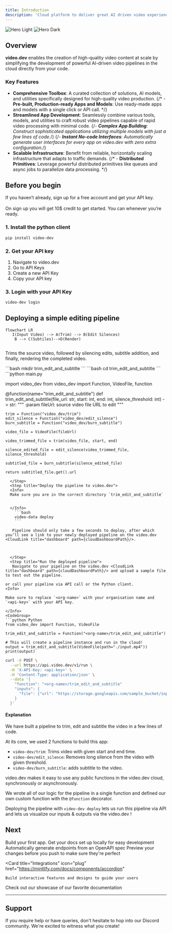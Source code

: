 ```yaml
---
title: Introduction
description: 'Cloud platform to deliver great AI driven video experiences at scale.'
---
```




<img
  className="block dark:hidden"
  src="/images/hero-light.svg"
  alt="Hero Light"
/>
<img
  className="hidden dark:block"
  src="/images/hero-dark.svg"
  alt="Hero Dark"
/>

## Overview
**video.dev** enables the creation of high-quality video content at scale by simplifying the development of powerful AI-driven video pipelines in the cloud directly from your code.

### Key Features

- **Comprehensive Toolbox**: A curated collection of solutions, AI models, and utilities specifically designed for high-quality video production.
{/* - **Pre-built, Production-ready Apps and Models**: Use ready-made apps and models with a single click or API call. */}
- **Streamlined App Development**: Seamlessly combine various tools, models, and utilities to craft robust video pipelines capable of rapid video processing with minimal code.
{/*- **Complex App Building**: Construct sophisticated applications utilizing multiple models with just a few lines of code.*/}
{/*- **Instant No-code Interfaces**: Automatically generate user interfaces for every app on video.dev with zero extra configuration.*/}
- **Scalable Infrastructure**: Benefit from reliable, horizontally scaling infrastructure that adapts to traffic demands.
{/* - **Distributed Primitives**: Leverage powerful distributed primitives like queues and async jobs to parallelize data processing. */}

## Before you begin
If you haven’t already, sign up for a free <CloudLink title="video.dev" />  account and get your API key.
\
\
On sign up you will get 10$ credit to get started. You can <CloudLink title="upgrade" path={cloudUpgradePath}/>   whenever you’re ready.

### 1. Install the python client



```bash
pip install video-dev
```




### 2. Get your API key

1. Navigate to video.dev  <CloudLink title="settings" path={cloudSettingsPath}/>
2. Go to API Keys
3. Create a new API Key
4. Copy your API key

### 3. Login with your API Key
```bash
video-dev login
```

## Deploying a simple editing pipeline

```mermaid
flowchart LR
   I(Input Video) --> A(Trim) --> B(Edit Silences)
    B --> C(Subtiles)-->D(Render)


```

Trims the source video, followed by silencing edits, subtitle addition, and finally, rendering the completed video.


<Steps>
  <Step title="Make a new directory">
    ```bash
    mkdir trim_edit_and_subtitle
    ```
    ```bash
    cd trim_edit_and_subtitle
    ```
  </Step>
  <Step title="Create main.py and copy this code">
   ```python main.py

import video_dev
from video_dev import Function, VideoFile, function

@function(name="trim_edit_and_subtitle")
def trim_edit_and_subtitle(file_url: str, start: int, end: int, silence_threshold: int) -> str:
    """
    :param fileUrl: source video file URL to edit
    """

    trim = Function("video_dev/trim")
    edit_silence = Function("video_dev/edit_silence")
    burn_subtitle = Function("video_dev/burn_subtitle")

    video_file = VideoFile(fileUrl)

    video_trimmed_file = trim(video_file, start, end)

    silence_edited_file = edit_silence(video_trimmed_file, silence_threshold)

    subtitled_file = burn_subtitle(silence_edited_file)

    return subtitled_file.get().url

```
  </Step>
  <Step title="Deploy the pipeline to video.dev">
  <Info>
  Make sure you are in the correct directory `trim_edit_and_subtitle`


  </Info>
    ```bash
    video-data deploy
    ```

   Pipeline should only take a few seconds to deploy, after which you’ll see a link to your newly deployed pipeline on the video.dev <CloudLink title="dashboard" path={cloudDashboardPath}/>.



  </Step>
  <Step title="Run the deployed pipeline">
   Navigate to your pipeline on the video.dev <CloudLink title="dashboard" path={cloudDashboardPath}/> and upload a sample file to test out the pipeline.

or call your pipeline via API call or the Python client.
<Info>

Make sure to replace `<org-name>` with your organisation name and  `<api-key>` with your API key.

</Info>
<CodeGroup>
```python Python
from video_dev import Function, VideoFile

trim_edit_and_subtitle = Function("<org-name>/trim_edit_and_subtitle")

# This will create a pipeline instance and run in the cloud!
output = trim_edit_and_subtitle(VideoFile(path="./input.mp4"))
print(output)

```


```bash API
curl -X POST \
  --url https://api.video.dev/v1/run \
  -H 'X-API-Key: <api-key>' \
  -H 'Content-Type: application/json' \
  --data '{
    "function": "<org-name>/trim_edit_and_subtitle"
    "inputs": {
      "file": {"url": "https://storage.googleapis.com/sample_bucket/input.mp4"},
    }
  }'
```
</CodeGroup>
  </Step>
</Steps>

#### Explanation

We have built a pipeline to trim, edit and subtitle the video in a few lines of code.

At its core, we used 2 functions to build this app:

- `video-dev/trim`: Trims video with given start and end time.
- `video-dev/edit_silence`: Removes long silence from the video with given threshold.
- `video-dev/burn_subtitle`: adds subtitle to the video.

video.dev makes it easy to use any public functions in the video.dev cloud, synchronously or asynchronously.

We wrote all of our logic for the pipeline in a single function and defined our own custom function with the `@function` decorator.

Deploying the pipeline with `video-dev deploy` lets us run this pipeline via API and lets us visualize our inputs & outputs via the video.dev <CloudLink title="dashboard" path={cloudDashboardPath}/>!

## Next

<CardGroup cols={2}>
<Card
    title="Quickstart"
    icon="bolt"
    href="https://mintlify.com/docs/quickstart"
  >
    Build your first app.
  </Card>
  <Card
    title="Guides"
    icon="books"
    href="https://mintlify.com/docs/quickstart"
  >
    Get your docs set up locally for easy development
  </Card>
  <Card
    title="Reference APIs"
    icon="code"
    href="https://mintlify.com/docs/api-playground/openapi"
  >
    Automatically generate endpoints from an OpenAPI spec
  </Card>
  <Card
    title="Tools"
    icon="screwdriver-wrench"
    href="https://mintlify.com/docs/development"
  >
    Preview your changes before you push to make sure they're perfect
  </Card>


  <Card
    title="Integrations"
    icon="plug"
    href="https://mintlify.com/docs/components/accordion"
  >
    Build interactive features and designs to guide your users
  </Card>
  <Card
    title="Releases"
    icon="rocket"
    href="https://mintlify.com/customers"
  >
    Check out our showcase of our favorite documentation
  </Card>
</CardGroup>


---
## Support

If you require help or have queries, don't hesitate to hop into our Discord community. We're excited to witness what you create!


